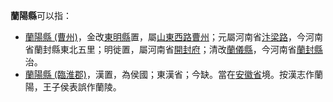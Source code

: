 '''蘭陽縣'''可以指：
* [[蘭陽縣_(曹州)|蘭陽縣 (曹州)]]，金改[[東明縣|東明縣]]置，屬[[山東西路|山東西路]][[曹州|曹州]]；元屬河南省[[汴梁路|汴梁路]]，今河南省蘭封縣東北五里；明徙置，屬河南省[[開封府|開封府]]；清改[[蘭儀縣|蘭儀縣]]，今河南省[[蘭封縣|蘭封縣]]治。
* [[蘭陽縣_(臨淮郡)|蘭陽縣 (臨淮郡)]]，漢置，為侯國；東漢省；今缺。當在[[安徽省|安徽省]]境。按漢志作蘭陽，王子侯表誤作蘭陵。
{{Geodis|Cat=三字中国县名消歧义}}